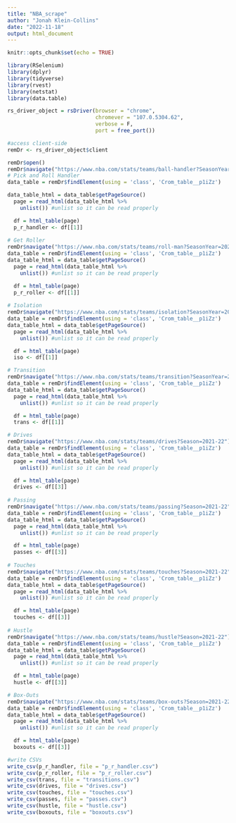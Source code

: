 ```yaml
---
title: "NBA_scrape"
author: "Jonah Klein-Collins"
date: "2022-11-18"
output: html_document
---
```


```r
knitr::opts_chunk$set(echo = TRUE)
```

```r
library(RSelenium)
library(dplyr)
library(tidyverse)
library(rvest)
library(netstat)
library(data.table)
```
```r
rs_driver_object = rsDriver(browser = "chrome",
                            chromever = "107.0.5304.62",
                            verbose = F,
                            port = free_port())

#access client-side
remDr <- rs_driver_object$client

remDr$open() 
remDr$navigate("https://www.nba.com/stats/teams/ball-handler?SeasonYear=2021-22")
# Pick and Roll Handler
data_table = remDr$findElement(using = 'class', 'Crom_table__p1iZz')

data_table_html = data_table$getPageSource()
  page = read_html(data_table_html %>%
    unlist()) #unlist so it can be read properly

  df = html_table(page)
  p_r_handler <- df[[1]]
  
# Get Roller
remDr$navigate("https://www.nba.com/stats/teams/roll-man?SeasonYear=2021-22")
data_table = remDr$findElement(using = 'class', 'Crom_table__p1iZz')
data_table_html = data_table$getPageSource()
  page = read_html(data_table_html %>%
    unlist()) #unlist so it can be read properly

  df = html_table(page)
  p_r_roller <- df[[1]]
  
# Isolation
remDr$navigate("https://www.nba.com/stats/teams/isolation?SeasonYear=2021-22")
data_table = remDr$findElement(using = 'class', 'Crom_table__p1iZz')
data_table_html = data_table$getPageSource()
  page = read_html(data_table_html %>%
    unlist()) #unlist so it can be read properly

  df = html_table(page)
  iso <- df[[1]]

# Transition
remDr$navigate("https://www.nba.com/stats/teams/transition?SeasonYear=2021-22")
data_table = remDr$findElement(using = 'class', 'Crom_table__p1iZz')
data_table_html = data_table$getPageSource()
  page = read_html(data_table_html %>%
    unlist()) #unlist so it can be read properly

  df = html_table(page)
  trans <- df[[1]] 

# Drives
remDr$navigate("https://www.nba.com/stats/teams/drives?Season=2021-22")
data_table = remDr$findElement(using = 'class', 'Crom_table__p1iZz')
data_table_html = data_table$getPageSource()
  page = read_html(data_table_html %>%
    unlist()) #unlist so it can be read properly

  df = html_table(page)
  drives <- df[[3]]
  
# Passing
remDr$navigate("https://www.nba.com/stats/teams/passing?Season=2021-22")
data_table = remDr$findElement(using = 'class', 'Crom_table__p1iZz')
data_table_html = data_table$getPageSource()
  page = read_html(data_table_html %>%
    unlist()) #unlist so it can be read properly

  df = html_table(page)
  passes <- df[[3]]
  
# Touches
remDr$navigate("https://www.nba.com/stats/teams/touches?Season=2021-22")
data_table = remDr$findElement(using = 'class', 'Crom_table__p1iZz')
data_table_html = data_table$getPageSource()
  page = read_html(data_table_html %>%
    unlist()) #unlist so it can be read properly

  df = html_table(page)
  touches <- df[[3]]
  
# Hustle
remDr$navigate("https://www.nba.com/stats/teams/hustle?Season=2021-22")
data_table = remDr$findElement(using = 'class', 'Crom_table__p1iZz')
data_table_html = data_table$getPageSource()
  page = read_html(data_table_html %>%
    unlist()) #unlist so it can be read properly

  df = html_table(page)
  hustle <- df[[3]]

# Box-Outs
remDr$navigate("https://www.nba.com/stats/teams/box-outs?Season=2021-22")
data_table = remDr$findElement(using = 'class', 'Crom_table__p1iZz')
data_table_html = data_table$getPageSource()
  page = read_html(data_table_html %>%
    unlist()) #unlist so it can be read properly

  df = html_table(page)
  boxouts <- df[[3]]
```
```r
#write CSVs
write_csv(p_r_handler, file = "p_r_handler.csv")
write_csv(p_r_roller, file = "p_r_roller.csv")
write_csv(trans, file = "transitions.csv")
write_csv(drives, file = "drives.csv")
write_csv(touches, file = "touches.csv")
write_csv(passes, file = "passes.csv")
write_csv(hustle, file = "hustle.csv")
write_csv(boxouts, file = "boxouts.csv")
```


